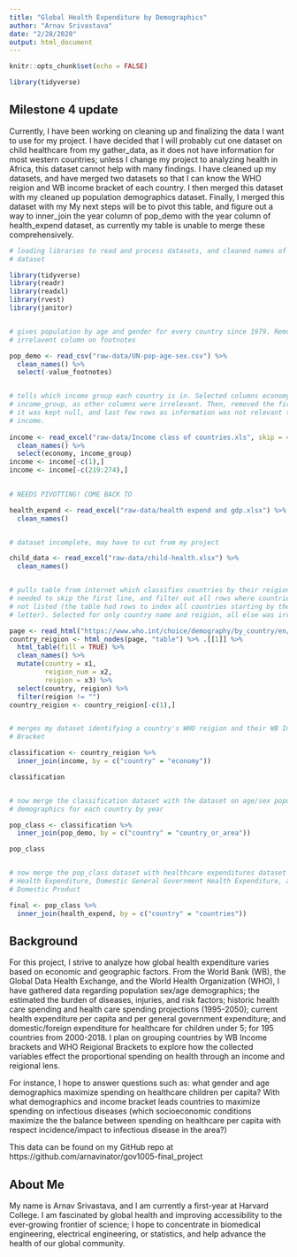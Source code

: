 ```yaml
---
title: "Global Health Expenditure by Demographics"
author: "Arnav Srivastava"
date: "2/28/2020"
output: html_document
---
```


```r
knitr::opts_chunk$set(echo = FALSE)

library(tidyverse)
```
## Milestone 4 update
Currently, I have been working on cleaning up and finalizing the data I want to use for my project. I have decided that I will probably cut one dataset on child healthcare from my gather_data, as it does not have information for most western countries; unless I change my project to analyzing health in Africa, this dataset cannot help with many findings.
I have cleaned up my datasets, and have merged two datasets so that I can know the WHO reigion and WB income bracket of each country. I then merged this dataset with my cleaned up population demographics dataset. Finally, I merged this dataset with my
My next steps will be to pivot this table, and figure out a way to inner_join the year column of pop_demo with the year column of health_expend dataset, as currently my table is unable to merge these comprehensively. 

```r
# loading libraries to read and process datasets, and cleaned names of every
# dataset

library(tidyverse)
library(readr)
library(readxl)
library(rvest)
library(janitor)


# gives population by age and gender for every country since 1979. Removed
# irrelavent column on footnotes

pop_demo <- read_csv("raw-data/UN-pop-age-sex.csv") %>% 
  clean_names() %>% 
  select(-value_footnotes)


# tells which income group each country is in. Selected columns economy and
# income_group, as other columns were irrelevant. Then, removed the first row as
# it was kept null, and last few rows as information was not relevant to country
# income. 
  
income <- read_excel("raw-data/Income class of countries.xls", skip = 4) %>% 
  clean_names() %>% 
  select(economy, income_group)
income <- income[-c(1),]
income <- income[-c(219:274),]
  

# NEEDS PIVOTTING! COME BACK TO 

health_expend <- read_excel("raw-data/health expend and gdp.xlsx") %>% 
  clean_names()


# dataset incomplete, may have to cut from my project

child_data <- read_excel("raw-data/child-health.xlsx") %>% 
  clean_names()


# pulls table from internet which classifies countries by their reigion...
# needed to skip the first line, and filter out all rows where countries were
# not listed (the table had rows to index all countries starting by the same
# letter). Selected for only country name and reigion, all else was irrelevant

page <- read_html("https://www.who.int/choice/demography/by_country/en/")
country_reigion <- html_nodes(page, "table") %>% .[[1]] %>%
  html_table(fill = TRUE) %>% 
  clean_names() %>% 
  mutate(country = x1,
         reigion_num = x2,
         reigion = x3) %>% 
  select(country, reigion) %>% 
  filter(reigion != "")
country_reigion <- country_reigion[-c(1),]


# merges my dataset identifying a country's WHO reigion and their WB Income
# Bracket

classification <- country_reigion %>% 
  inner_join(income, by = c("country" = "economy"))

classification


# now merge the classification dataset with the dataset on age/sex population
# demographics for each country by year

pop_class <- classification %>% 
  inner_join(pop_demo, by = c("country" = "country_or_area"))

pop_class


# now merge the pop_class dataset with healthcare expenditures dataset Current
# Health Expenditure, Domestic General Government Health Expenditure, and Gross
# Domestic Product

final <- pop_class %>% 
  inner_join(health_expend, by = c("country" = "countries"))


```


## Background

For this project, I strive to analyze how global health expenditure varies based on economic and geographic factors. From the World Bank (WB), the Global Data Health Exchange, and the World Health Organization (WHO), I have gathered data regarding population sex/age demographics; the estimated the burden of diseases, injuries, and risk factors; historic health care spending and health care spending projections (1995-2050); current health expenditure per capita and per general government expenditure; and domestic/foreign expenditure for healthcare for children under 5; for 195 countries from 2000-2018. I plan on grouping countries by WB Income brackets and WHO Reigional Brackets to explore how the collected variables effect the proportional spending on health through an income and reigional lens.

For instance, I hope to answer questions such as: what gender and age demographics maximize spending on healthcare children per capita? With what demographics and income bracket leads countries to maximize spending on infectious diseases (which socioeconomic conditions maximize the the balance between spending on healthcare per capita with respect incidence/impact to infectious disease in the area?)


This data can be found on my GitHub repo at https://github.com/arnavinator/gov1005-final_project

## About Me
My name is Arnav Srivastava, and I am currently a first-year at Harvard College. I am fascinated by global health and improving accessibility to the ever-growing frontier of science; I hope to concentrate in biomedical engineering, electrical engineering, or statistics, and help advance the health of our global community.



